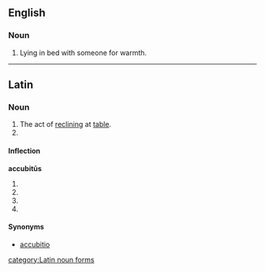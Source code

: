 ==English==

===Noun===
{{en-noun|-}}

# {{rfv-sense|English usage?}} Lying in bed with someone for warmth.

----

==Latin==

===Noun===
{{la-noun|accubitus|accubitus|accubitūs|m|fourth}}

# The act of [[recline|reclining]] at [[table]].
# {{inflection of|accubitus#Latin|accubitus|voc|s}}

====Inflection====
{{ladecl4}}
{{la-decl-4th|accubit}}

'''accubitūs''' {{m}}
# {{inflection of|accubitus#Latin|accubitus|gen|s}}
# {{inflection of|accubitus#Latin|accubitus|nom|p}}
# {{inflection of|accubitus#Latin|accubitus|acc|p}}
# {{inflection of|accubitus#Latin|accubitus|voc|p}}

====Synonyms====
*[[accubitio]]


[[category:Latin noun forms]]
